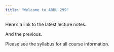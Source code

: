 ```yaml
---
title: "Welcome to ARHU 299"
---
```


Here's a link to the latest lecture notes.

And the previous.

Please see the syllabus for all course information.